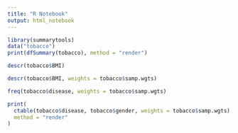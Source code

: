 ---
title: "R Notebook"
output: html_notebook
---
```{r}
library(summarytools)
data("tobacco")
print(dfSummary(tobacco), method = "render")

```
```{r}
descr(tobacco$BMI)
```

```{r}
descr(tobacco$BMI, weights = tobacco$samp.wgts)
```
```{r}
freq(tobacco$disease, weights = tobacco$samp.wgts)
```

```{r}
print(
  ctable(tobacco$disease, tobacco$gender, weights = tobacco$samp.wgts),
  method = "render"
)
```

